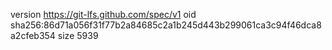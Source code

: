 version https://git-lfs.github.com/spec/v1
oid sha256:86d71a056f31f77b2a84685c2a1b245d443b299061ca3c94f46dca8a2cfeb354
size 5939

